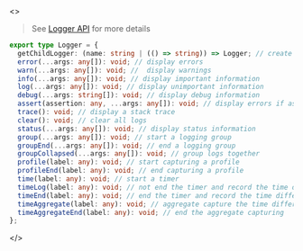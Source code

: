 <>

> See [Logger API](/api/javascript-api/logger) for more details

```ts
export type Logger = {
  getChildLogger: (name: string | (() => string)) => Logger; // create a child logger
  error(...args: any[]): void; // display errors
  warn(...args: any[]): void; //  display warnings
  info(...args: any[]): void; // display important information
  log(...args: any[]): void; // display unimportant information
  debug(...args: string[]): void; // display debug information
  assert(assertion: any, ...args: any[]): void; // display errors if assertion failed
  trace(): void; // display a stack trace
  clear(): void; // clear all logs
  status(...args: any[]): void; // display status information
  group(...args: any[]): void; // start a logging group
  groupEnd(...args: any[]): void; // end a logging group
  groupCollapsed(...args: any[]): void; // group logs together
  profile(label: any): void; // start capturing a profile
  profileEnd(label: any): void; // end capturing a profile
  time(label: any): void; // start a timer
  timeLog(label: any): void; // not end the timer and record the time difference
  timeEnd(label: any): void; // end the timer and record the time difference
  timeAggregate(label: any): void; // aggregate capture the time difference
  timeAggregateEnd(label: any): void; // end the aggregate capturing
};
```

</>

